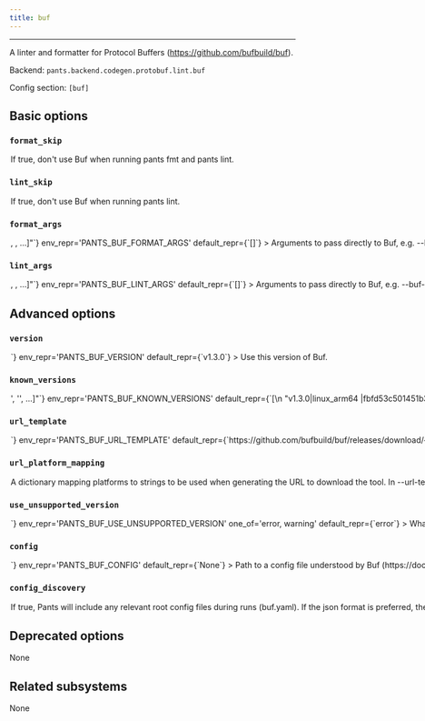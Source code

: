 ```yaml
---
title: buf
---
```



---

A linter and formatter for Protocol Buffers (https://github.com/bufbuild/buf).

Backend: <span className="color--primary">`pants.backend.codegen.protobuf.lint.buf`</span>

Config section: <span className="color--primary">`[buf]`</span>

<span className={styles.options}>

## Basic options

### `format_skip`

<Option
  cli_repr={`--[no-]buf-format-skip`}
  env_repr='PANTS_BUF_FORMAT_SKIP'
  default_repr={`False`}
>

If true, don&#x27;t use Buf when running `pants fmt` and `pants lint`.

</Option>

### `lint_skip`

<Option
  cli_repr={`--[no-]buf-lint-skip`}
  env_repr='PANTS_BUF_LINT_SKIP'
  default_repr={`False`}
>

If true, don&#x27;t use Buf when running `pants lint`.

</Option>

### `format_args`

<Option
  cli_repr={`--buf-format-args="[<shell_str>, <shell_str>, ...]"`}
  env_repr='PANTS_BUF_FORMAT_ARGS'
  default_repr={`[]`}
>

Arguments to pass directly to Buf, e.g. `--buf-args='--error-format json'`.

</Option>

### `lint_args`

<Option
  cli_repr={`--buf-lint-args="[<shell_str>, <shell_str>, ...]"`}
  env_repr='PANTS_BUF_LINT_ARGS'
  default_repr={`[]`}
>

Arguments to pass directly to Buf, e.g. `--buf-args='--error-format json'`.

</Option>

## Advanced options

### `version`

<Option
  cli_repr={`--buf-version=<str>`}
  env_repr='PANTS_BUF_VERSION'
  default_repr={`v1.3.0`}
>

Use this version of Buf.

</Option>

### `known_versions`

<Option
  cli_repr={`--buf-known-versions="['<str>', '<str>', ...]"`}
  env_repr='PANTS_BUF_KNOWN_VERSIONS'
  default_repr={`[\n  "v1.3.0|linux_arm64 |fbfd53c501451b36900247734bfa4cbe86ae05d0f51bc298de8711d5ee374ee5|13940828",\n  "v1.3.0|linux_x86_64|e29c4283b1cd68ada41fa493171c41d7605750d258fcd6ecdf692a63fae95213|15267162",\n  "v1.3.0|macos_arm64 |147985d7f2816a545792e38b26178ff4027bf16cd3712f6e387a4e3692a16deb|15391890",\n  "v1.3.0|macos_x86_64|3b6bd2e5a5dd758178aee01fb067261baf5d31bfebe93336915bfdf7b21928c4|15955291"\n]`}
>

Known versions to verify downloads against.

Each element is a pipe-separated string of `version|platform|sha256|length` or
`version|platform|sha256|length|url_override`, where:

- `version` is the version string
- `platform` is one of `[linux_arm64,linux_x86_64,macos_arm64,macos_x86_64]`
- `sha256` is the 64-character hex representation of the expected sha256
  digest of the download file, as emitted by `shasum -a 256`
- `length` is the expected length of the download file in bytes, as emitted by
  `wc -c`
- (Optional) `url_override` is a specific url to use instead of the normally
  generated url for this version

E.g., `3.1.2|macos_x86_64|6d0f18cd84b918c7b3edd0203e75569e0c7caecb1367bbbe409b44e28514f5be|42813`.
and `3.1.2|macos_arm64 |aca5c1da0192e2fd46b7b55ab290a92c5f07309e7b0ebf4e45ba95731ae98291|50926|https://example.mac.org/bin/v3.1.2/mac-aarch64-v3.1.2.tgz`.

Values are space-stripped, so pipes can be indented for readability if necessary.

</Option>

### `url_template`

<Option
  cli_repr={`--buf-url-template=<str>`}
  env_repr='PANTS_BUF_URL_TEMPLATE'
  default_repr={`https://github.com/bufbuild/buf/releases/download/{version}/buf-{platform}.tar.gz`}
>

URL to download the tool, either as a single binary file or a compressed file (e.g. zip file). You can change this to point to your own hosted file, e.g. to work with proxies or for access via the filesystem through a `file:$abspath` URL (e.g. `file:/this/is/absolute`, possibly by [templating the buildroot in a config file](https://www.pantsbuild.org/v2.20/docs/options#config-file-entries)).

Use `{version}` to have the value from `--version` substituted, and `{platform}` to have a value from `--url-platform-mapping` substituted in, depending on the current platform. For example, https://github.com/.../protoc-&#123;version&#125;-&#123;platform&#125;.zip.

</Option>

### `url_platform_mapping`

<Option
  cli_repr={`--buf-url-platform-mapping="{'key1': val1, 'key2': val2, ...}"`}
  env_repr='PANTS_BUF_URL_PLATFORM_MAPPING'
  default_repr={`{\n  "linux_arm64": "Linux-aarch64",\n  "linux_x86_64": "Linux-x86_64",\n  "macos_arm64": "Darwin-arm64",\n  "macos_x86_64": "Darwin-x86_64"\n}`}
>

A dictionary mapping platforms to strings to be used when generating the URL to download the tool.

In `--url-template`, anytime the `{platform}` string is used, Pants will determine the current platform, and substitute `{platform}` with the respective value from your dictionary.

For example, if you define `{"macos_x86_64": "apple-darwin", "linux_x86_64": "unknown-linux"}`, and run Pants on Linux with an intel architecture, then `{platform}` will be substituted in the `--url-template` option with `unknown-linux`.

</Option>

### `use_unsupported_version`

<Option
  cli_repr={`--buf-use-unsupported-version=<UnsupportedVersionUsage>`}
  env_repr='PANTS_BUF_USE_UNSUPPORTED_VERSION'
  one_of='error, warning'
  default_repr={`error`}
>

What action to take in case the requested version of Buf is not supported.

Supported Buf versions: unspecified

</Option>

### `config`

<Option
  cli_repr={`--buf-config=<file_option>`}
  env_repr='PANTS_BUF_CONFIG'
  default_repr={`None`}
>

Path to a config file understood by Buf (https://docs.buf.build/configuration/overview).

Setting this option will disable `[buf].config_discovery`. Use this option if the config is located in a non-standard location.

</Option>

### `config_discovery`

<Option
  cli_repr={`--[no-]buf-config-discovery`}
  env_repr='PANTS_BUF_CONFIG_DISCOVERY'
  default_repr={`True`}
>

If true, Pants will include any relevant root config files during runs (`buf.yaml`). If the json format is preferred, the path to the `buf.json` file should be provided in the config option.

Use `[buf].config` instead if your config is in a non-standard location.

</Option>

## Deprecated options

None

## Related subsystems

None

</span>
